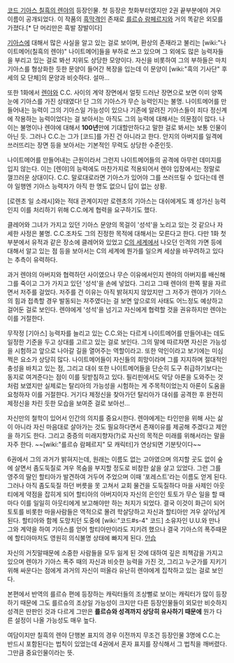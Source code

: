 [[코드 기아스 칠흑의 렌야]]의 등장인물. 첫 등장은 첫화부터였지만 2권 끝부분에야 겨우 이름이 공개되었다. 이 작품의 [[흑막]]격인 존재로 [[를르슈 람페르지]]와 거의 똑같은 외모를 가졌다.[* 단 머리만은 흑발 장발이다]

[[기아스]]에 대해서 많은 사실을 알고 있는 걸로 보이며, 환상의 존재라고 불리는 [wiki:"나이트메어(칠흑의 렌야)" 나이트메어]들을 부하로 쓰고 있으며 그 외에도 많은 능력자들을 부리고 있는 걸로 봐선 지위도 상당한 모양이다. 자신을 비롯하여 그의 부하들은 마치 기아스를 형상화한 듯한 문양이 들어간 복장을 입는데 이 문양이 [wiki:"흑의 기사단" 후세의 모 단체]의 문양과 비슷하다. 설마...

또한 1화에서 [[렌야]]와 C.C. 사이의 계약 장면에서 얼핏 드러난 장면으로 보면 이미 양쪽 눈에 기아스를 가진 상태였다! 단 그의 기아스가 무슨 능력인지는 불명. 나이트메어를 만들어내는 능력이 그의 기아스일 가능성이 있으나 기존에 알려진 기아스들이 죄다 정신계에 작용하는 능력이었다는 걸 보아서는 아직도 그의 능력에 대해서는 의문점이 많다. 나이는 불명이나 렌야에 대해서 '''100년'''만에 기대할만하다고 말한 걸로 봐서는 보통 인물이 아닌 듯. 그러나 C.C.는 그가 [코드]를 가진 건 아니라고 한다. 안지의 아버지를 일격에 쓰러뜨리는 장면 등을 보아서는 기본적인 무력도 상당한 수준인듯.

나이트메어를 만들어내는 근원이라서 그런지 나이트메어들의 공격에 아무런 데미지를 입지 않는다. 이는 [렌야]의 능력에도 마찬가지로 적용되어서 렌야 입장에서는 정말로 껄끄러운 상대이다. C.C. 말로대로라면 기아스가 있어야 그를 쓰러뜨릴 수 있다는데 렌야 일행엔 기아스 능력자가 아직 한 명도 없으니 답이 없는 상황.

[로렌초 일 소레시]와는 적대 관계이지만 로렌초의 기아스는 대쉬에게도 꽤 성가신 능력인지 이를 처리하기 위해 C.C.에게 협력을 요구하기도 했다. 

클레어와 그녀가 가지고 있던 기아스 문양의 목걸이 '성석'을 노리고 있는 것 같으나 자세한 사정은 불명. C.C.조차도 그의 진정한 목적에 대해서는 모른다고 한다. 다만 1화 첫 부분에서 유적과 같은 장소에 클레어와 있었고 [[C의 세계]]에서 나오던 인격의 가면 등에 대해서 알고 있는 점 등을 보아서는 C의 세계에 뭔가를 일으켜 세상을 바꾸려하고 있다는 추측이 유력하다.

과거 렌야의 아버지와 협력하던 사이였으나 무슨 이유에서인지 렌야의 아버지를 배신해 그를 죽이고 그가 가지고 있던 '성석'을 손에 넣었다. 그리고 그때 렌야의 한쪽 팔을 자르면서 저주를 걸었다. 저주를 건 이유는 아직 밝혀지지 않았지만 그 저주가 렌야가 기아스의 힘과 접촉할 경우 발동되는 저주였다는 걸 보면 앞으로의 사태도 어느정도 예상하고 걸어둔 걸로 보인다. 렌야에게 '성석'을 넘기고 자신에게 협력할 것을 권유하지만 렌야는 이를 거절한다. 

무작정 [기아스] 능력자를 늘리고 있는 C.C.와는 다르게 나이트메어를 만들어내는 데도 일정한 기준을 두고 상대를 고르고 있는 걸로 보인다. 그의 말에 따르자면 자신은 가능성을 시험하고 앞으로 나아갈 길을 열어주는 역할이라고. 또한 악인이라고 보기에는 미심쩍은 요소가 상당히 많다. 나이트메어들이 자신들의 희망이라며 그를 지지하며 절대적인 충성을 바치고 있는 점, 그리고 대쉬 또한 나이트메어들을 단순히 도구 취급하기보다는 동지로 여겨준다는 점이 이를 뒷받침하고 있다. 필리핀에서도 악당 아론을 도와주는 것처럼 보였지만 실제로는 탈리아의 가능성을 시험하는 게 주목적이었는지 아론이 도움을 요청하자 이를 거절한다. 거기다 제정신을 찾아가던 탈리아가 대쉬를 공격한 후 완전히 제정신을 차린 듯한 모습을 보여준 걸로 보아선...

자신만의 철학이 있어서 인간의 의지를 중요시한다. 렌야에게는 타인만을 위해 사는 삶이 아니라 자신 마음대로 살아가는 것도 필요하다면서 존재이유를 제공해 주겠다고 제안을 하기도 한다. 그리고 중증의 미래지향자(?)로 자신의 목적은 미래를 위해서라는 말을 자주 한다. ~~[wiki:"를르슈 람페르지" 모 캐릭터]가 연상되면 기분탓이다~~

6권에서 그의 과거가 밝혀지는데, 원래는 이름도 없는 고아였으며 의지할 곳도 없이 숲에 살면서 좀도둑질로 겨우 목숨을 부지할 정도로 비참한 삶을 살고 있었다. 그런 그를 영주의 딸인 할티아가 발견하여 거두어 주었으며 이때 '포레스트'라는 이름도 얻게 된다. 그러나 아직 좀도둑질 하던 버릇을 못 고쳐서 교회 물건을 도둑질하다 마을 사제인 아웃티에게 약점을 잡히게 되어 할티아의 아버지이자 자신의 은인인 토토가 무슨 일을 할 때마다 이를 일일히 아웃티에게 보고해야만 하는 처지가 되었다. 결국 이것이 화근이 되어 토토를 비롯한 마을사람들은 역적으로 몰려 학살당하고 자신과 할티아만 겨우 살아남게 된다. 할티아와 함께 도망치던 도중에 [wiki:"코드#s-4" 코드] 소유자인 U.U.와 만나 그와 계약을 하여 기아스를 얻어 할티아만이라도 지키려 했으나 결국 기아스의 폭주때문에 할티아마저도 영원히 의식불명 상태에 빠지게 된다. [[안습]]

자신의 거짓말때문에 소중한 사람들을 모두 잃게 된 것에 대하여 깊은 죄책감을 가지고 있으며 렌야가 기아스 폭주 때의 자신과 비슷한 능력을 가진 것, 그리고 누군가를 지키기 위해 싸운다는 점에게 과거의 자신이 떠올라 유난히 렌야에게 집착하고 있는 걸로 보인다.

본편에서 반역의 를르슈 편에 등장하는 캐릭터들의 조상뻘로 보이는 캐릭터가 많이 등장하기 때문에 그도 를르슈의 조상일 가능성이 크지만 다른 등장인물들이 외모만 비슷하지 성격은 딴판인 것과 다르게 그만은 '''를르슈와 성격까지 상당히 유사하기 때문에''' 뭔가 다른 설정이 나올 가능성도 매우 높다.

여담이지만 칠흑의 렌야 단행본 표지의 경우 이전까지 무조건 등장인물 3명에 C.C.는 반드시 포함된다는 법칙이 있었는데 4권에서 혼자 표지를 장식해서 그 법칙을 깨버렸다. 그만큼 중요인물이라는 뜻. 
